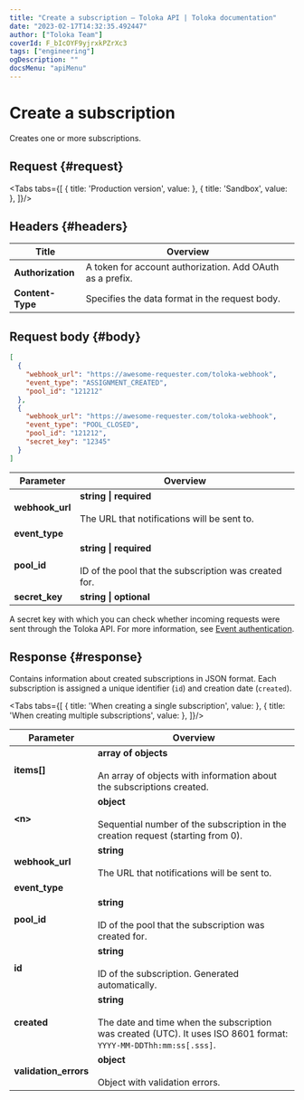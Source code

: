 ```yaml
---
title: "Create a subscription — Toloka API | Toloka documentation"
date: "2023-02-17T14:32:35.492447"
author: ["Toloka Team"]
coverId: F_bIcOYF9yjrxkPZrXc3
tags: ["engineering"]
ogDescription: ""
docsMenu: "apiMenu"
---
```



# Create a subscription

<Announce/>

Creates one or more subscriptions.

## Request {#request}

<Tabs tabs={[
  { title: 'Production version', value: <PutWebhookSubscriptionsList1/> },
  { title: 'Sandbox', value: <PutWebhookSubscriptionsList2/> },
]}/>

## Headers {#headers}

Title | Overview
----- | -----
**Authorization** | A token for account authorization. Add OAuth as a prefix.
**Content-Type** | Specifies the data format in the request body.

## Request body {#body}

```json
[
  {
    "webhook_url": "https://awesome-requester.com/toloka-webhook",
    "event_type": "ASSIGNMENT_CREATED",
    "pool_id": "121212"
  },
  {
    "webhook_url": "https://awesome-requester.com/toloka-webhook",
    "event_type": "POOL_CLOSED",
    "pool_id": "121212",
    "secret_key": "12345"
  }
]
```

Parameter | Overview
----- | -----
**webhook_url** | **string \| required**<br/><br/>The URL that notifications will be sent to.
**event_type** | <PutWebhookSubscriptionsTable1/>
**pool_id** | **string \| required**<br/><br/>ID of the pool that the subscription was created for.
**secret_key** | **string \| optional**
A secret key with which you can check whether incoming requests were sent through the Toloka API. For more information, see [Event authentication](/docs/api/authentication).

## Response {#response}

Contains information about created subscriptions in JSON format. Each subscription is assigned a unique identifier (`id`) and creation date (`created`).

<Tabs tabs={[
  { title: 'When creating a single subscription', value: <PutWebhookSubscriptionsList3/> },
  { title: 'When creating multiple subscriptions', value: <PutWebhookSubscriptionsList4/> },
]}/>

Parameter | Overview
----- | -----
**items[]** | **array of objects**<br/><br/>An array of objects with information about the subscriptions created.
**<n\>** | **object**<br/><br/>Sequential number of the subscription in the creation request (starting from 0).
**webhook_url** | **string**<br/><br/>The URL that notifications will be sent to.
**event_type** | <PutWebhookSubscriptionsTable2/>
**pool_id** | **string**<br/><br/>ID of the pool that the subscription was created for.
**id** | **string**<br/><br/>ID of the subscription. Generated automatically.
**created** | **string**<br/><br/>The date and time when the subscription was created (UTC). It uses ISO 8601 format: `YYYY-MM-DDThh:mm:ss[.sss]`.
**validation_errors** | **object**<br/><br/>Object with validation errors.

<ContactGuideSupport/>
